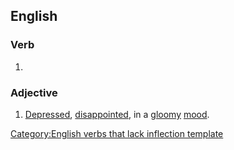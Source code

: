 ==English==

===Verb===
{{infl|en|verb}}[[Category:English verbs that lack inflection template]]

# {{past of|bum out}}

===Adjective===
{{en-adj|pos=[[bummed]] [[out]]}}

# {{slang}} [[depressed|Depressed]], [[disappoint]]ed, in a [[gloomy]] [[mood]].